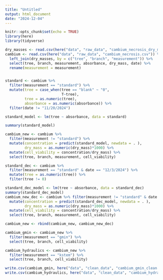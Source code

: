 ```yaml
---
title: "Untitled"
output: html_document
date: "2024-12-04"
---
```


```r
knitr::opts_chunk$set(echo = TRUE)
library(here)
library(tidyverse)
```

```r
dry_masses <- read.csv(here("data", "raw_data", "cambium_necrosis_dry_mass.csv"))
cambium <- read.csv(here("data", "raw_data", "cambium_necrosis.csv")) %>% 
  left_join(dry_masses, by = c("tree", "branch", "measurement")) %>% 
  select(tree, branch, measurement, absorbance, dry_mass, date) %>% 
  rename(measurement = measurement)


standard <- cambium %>% 
  filter(measurement == "standard") %>% 
  mutate(tree = case_when(tree == "blank" ~ "0",
                          T~tree),
         tree = as.numeric(tree),
         absorbance = as.numeric(absorbance)) %>%
  filter(date != "11/20/2024")

standard_model <- lm(tree ~ absorbance, data = standard)

summary(standard_model)

cambium_new <- cambium %>% 
  filter(measurement != "standard") %>% 
  mutate(concentration = predict(standard_model, newdata = . ),
         dry_mass = as.numeric(dry_mass)*1000) %>% 
  mutate(cell_viability = concentration/dry_mass) %>% 
  select(tree, branch, measurement, cell_viability)

standard_dec <- cambium %>% 
  filter(measurement == "standard" & date == "12/3/2024") %>% 
  mutate(tree = as.numeric(tree)) %>% 
  filter(tree != 0)

standard_dec_model <- lm(tree ~ absorbance, data = standard_dec)
summary(standard_dec_model)
cambium_new_dec <- cambium %>% filter(measurement != "standard" & date == "12/3/2024") %>% 
  mutate(concentration = predict(standard_dec_model, newdata = . ),
         dry_mass = as.numeric(dry_mass)*1000) %>% 
  mutate(cell_viability = concentration/dry_mass) %>% 
  select(tree, branch, measurement, cell_viability)

cambium_new <- rbind(cambium_new, cambium_new_dec)

cambium_gmin <- cambium_new %>% 
  filter(measurement == "gmin") %>% 
  select(tree, branch, cell_viability)

cambium_hydraulics <- cambium_new %>% 
  filter(measurement == "kstem") %>% 
  select(tree, branch, cell_viability)

write.csv(cambium_gmin, here("data", "clean_data", "cambium_gmin_clean.csv"), row.names = F)
write.csv(cambium_hydraulics, here("data", "clean_data", "cambium_hydraulics_clean.csv"), row.names = F)


```

